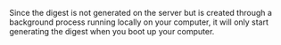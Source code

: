 Since the digest is not generated on the server but is created through a background process running locally on your computer, it will only start generating the digest when you boot up your computer.
